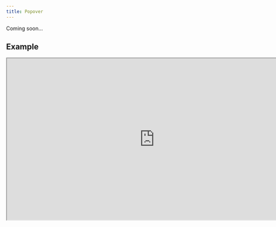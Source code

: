 ```yaml
---
title: Popover
---
```


Coming soon...

## Example

<iframe
  src="https://workshop.kidow.me/?path=/docs/components-popover-v1--docs"
  width="800"
  height="440"
></iframe>
